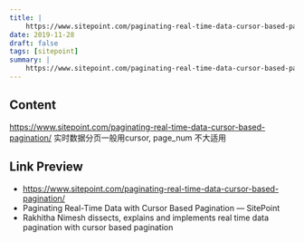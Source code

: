 ```yaml
---
title: |
    https://www.sitepoint.com/paginating-real-time-data-cursor-based-pagination/  实时数据分页一般用cursor, page_num 不大适用
date: 2019-11-28
draft: false
tags: [sitepoint]
summary: |
    https://www.sitepoint.com/paginating-real-time-data-cursor-based-pagination/  实时数据分页一般用cursor, page_num 不大适用
---
```


## Content

https://www.sitepoint.com/paginating-real-time-data-cursor-based-pagination/  实时数据分页一般用cursor, page_num 不大适用

## Link Preview

- https://www.sitepoint.com/paginating-real-time-data-cursor-based-pagination/
- Paginating Real-Time Data with Cursor Based Pagination — SitePoint
- Rakhitha Nimesh dissects, explains and implements real time data pagination with cursor based pagination
